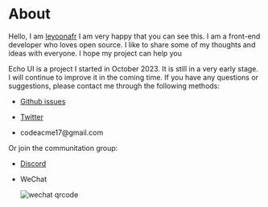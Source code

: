 
# About

Hello, I am [leyoonafr](https://github.com/codeacme17) I am very happy that you can see this. I am a front-end developer who loves open source. I like to share some of my thoughts and ideas with everyone. I hope my project can help you

Echo UI is a project I started in October 2023. It is still in a very early stage. I will continue to improve it in the coming time. If you have any questions or suggestions, please contact me through the following methods:

- [Github issues](https://github.com/codeacme17/echo-ui/issues/new)

- [Twitter](https://twitter.com/codeacme17)

- <Link href="mailto:codeacme17@gmail.com"> codeacme17@gmail.com </Link>

Or join the communitation group:

- [Discord](https://discord.gg/cvEuPJtT)

- WeChat

  <Image isBlurred width={200} src="/wechat.jpg" alt="wechat qrcode" classNames="m-5" />
